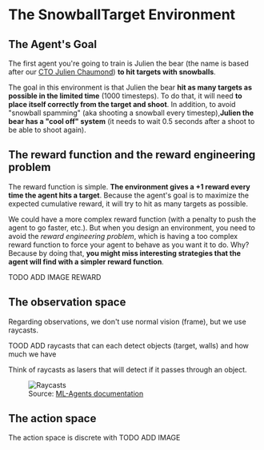 # The SnowballTarget Environment

## The Agent's Goal

The first agent you're going to train is Julien the bear (the name is based after our [CTO Julien Chaumond](https://twitter.com/julien_c)) **to hit targets with snowballs**.

The goal in this environment is that Julien the bear **hit as many targets as possible in the limited time** (1000 timesteps). To do that, it will need **to place itself correctly from the target and shoot**. In addition, to avoid "snowball spamming" (aka shooting a snowball every timestep),**Julien the bear has a "cool off" system** (it needs to wait 0.5 seconds after a shoot to be able to shoot again).

## The reward function and the reward engineering problem

The reward function is simple. **The environment gives a +1 reward every time the agent hits a target**.
Because the agent's goal is to maximize the expected cumulative reward, it will try to hit as many targets as possible.

We could have a more complex reward function (with a penalty to push the agent to go faster, etc.). But when you design an environment, you need to avoid the *reward engineering problem*, which is having a too complex reward function to force your agent to behave as you want it to do.
Why? Because by doing that, **you might miss interesting strategies that the agent will find with a simpler reward function**.

TODO ADD IMAGE REWARD

## The observation space

Regarding observations, we don't use normal vision (frame), but we use raycasts.

 TOOD ADD raycasts that can each detect objects (target, walls) and how much we have

Think of raycasts as lasers that will detect if it passes through an object.

<figure>
<img src="https://huggingface.co/datasets/huggingface-deep-rl-course/course-images/resolve/main/en/unit5/raycasts.png" alt="Raycasts"/>
<figcaption>Source: <a href="https://github.com/Unity-Technologies/ml-agents">ML-Agents documentation</a></figcaption>
</figure>

## The action space

The action space is discrete with TODO ADD
IMAGE
